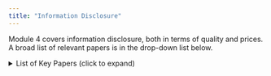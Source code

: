 ```yaml
---
title: "Information Disclosure"
---
```


Module 4 covers information disclosure, both in terms of quality and prices. A broad list of relevant papers is in the drop-down list below.

```{=html}
<details>
    <summary>List of Key Papers (click to expand)</summary>
    <iframe src="information-bib.html" width="100%" height="600px"></iframe>
</details>
```
